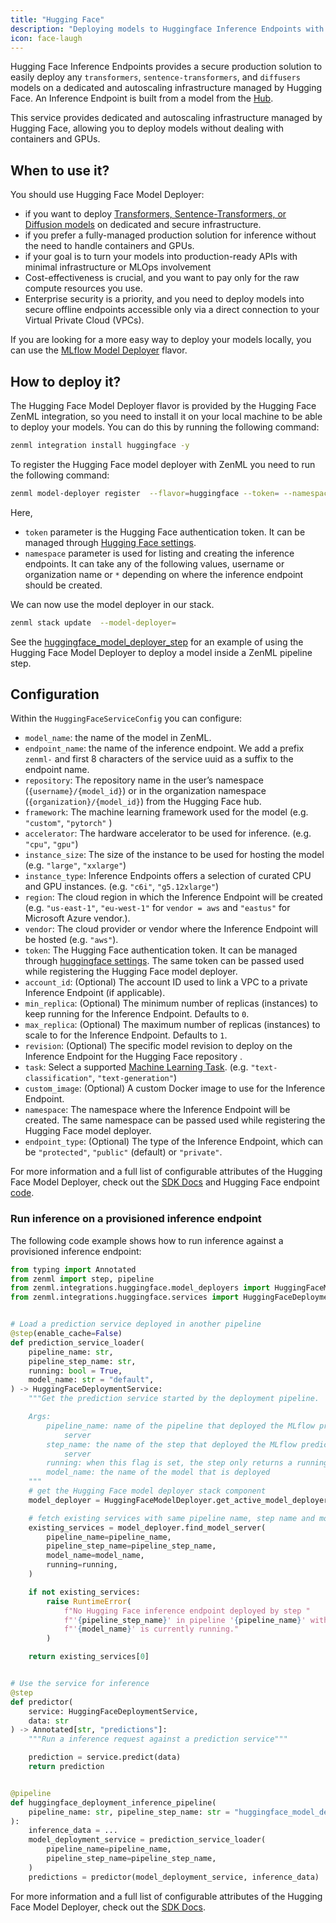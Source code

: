 ```yaml
---
title: "Hugging Face"
description: "Deploying models to Huggingface Inference Endpoints with Hugging Face"
icon: face-laugh
---
```


Hugging Face Inference Endpoints provides a secure production solution to easily deploy any `transformers`, `sentence-transformers`, and `diffusers` models on a dedicated and autoscaling infrastructure managed by Hugging Face. An Inference Endpoint is built from a model from the [Hub](https://huggingface.co/models).

This service provides dedicated and autoscaling infrastructure managed by Hugging Face, allowing you to deploy models without dealing with containers and GPUs.

## When to use it?

You should use Hugging Face Model Deployer:

* if you want to deploy [Transformers, Sentence-Transformers, or Diffusion models](https://huggingface.co/docs/inference-endpoints/supported%5Ftasks) on dedicated and secure infrastructure.
* if you prefer a fully-managed production solution for inference without the need to handle containers and GPUs.
* if your goal is to turn your models into production-ready APIs with minimal infrastructure or MLOps involvement
* Cost-effectiveness is crucial, and you want to pay only for the raw compute resources you use.
* Enterprise security is a priority, and you need to deploy models into secure offline endpoints accessible only via a direct connection to your Virtual Private Cloud (VPCs).

If you are looking for a more easy way to deploy your models locally, you can use the [MLflow Model Deployer](/versions/0.66.0/stack-components/model-deployers/mlflow) flavor.

## How to deploy it?

The Hugging Face Model Deployer flavor is provided by the Hugging Face ZenML integration, so you need to install it on your local machine to be able to deploy your models. You can do this by running the following command:

```bash
zenml integration install huggingface -y
```

To register the Hugging Face model deployer with ZenML you need to run the following command:

```bash
zenml model-deployer register  --flavor=huggingface --token= --namespace=
```

Here,

* `token` parameter is the Hugging Face authentication token. It can be managed through [Hugging Face settings](https://huggingface.co/settings/tokens).
* `namespace` parameter is used for listing and creating the inference endpoints. It can take any of the following values, username or organization name or `*` depending on where the inference endpoint should be created.

We can now use the model deployer in our stack.

```bash
zenml stack update  --model-deployer=
```

See the [huggingface\_model\_deployer\_step](https://sdkdocs.zenml.io/latest/integration%5Fcode%5Fdocs/integrations-seldon/#zenml.integrations.huggingface.steps.huggingface%5Fdeployer.huggingface%5Fmodel%5Fdeployer%5Fstep) for an example of using the Hugging Face Model Deployer to deploy a model inside a ZenML pipeline step.

## Configuration

Within the `HuggingFaceServiceConfig` you can configure:

* `model_name`: the name of the model in ZenML.
* `endpoint_name`: the name of the inference endpoint. We add a prefix `zenml-` and first 8 characters of the service uuid as a suffix to the endpoint name.
* `repository`: The repository name in the user’s namespace (`{username}/{model_id}`) or in the organization namespace (`{organization}/{model_id}`) from the Hugging Face hub.
* `framework`: The machine learning framework used for the model (e.g. `"custom"`, `"pytorch"` )
* `accelerator`: The hardware accelerator to be used for inference. (e.g. `"cpu"`, `"gpu"`)
* `instance_size`: The size of the instance to be used for hosting the model (e.g. `"large"`, `"xxlarge"`)
* `instance_type`: Inference Endpoints offers a selection of curated CPU and GPU instances. (e.g. `"c6i"`, `"g5.12xlarge"`)
* `region`: The cloud region in which the Inference Endpoint will be created (e.g. `"us-east-1"`, `"eu-west-1"` for `vendor = aws` and `"eastus"` for Microsoft Azure vendor.).
* `vendor`: The cloud provider or vendor where the Inference Endpoint will be hosted (e.g. `"aws"`).
* `token`: The Hugging Face authentication token. It can be managed through [huggingface settings](https://huggingface.co/settings/tokens). The same token can be passed used while registering the Hugging Face model deployer.
* `account_id`: (Optional) The account ID used to link a VPC to a private Inference Endpoint (if applicable).
* `min_replica`: (Optional) The minimum number of replicas (instances) to keep running for the Inference Endpoint. Defaults to `0`.
* `max_replica`: (Optional) The maximum number of replicas (instances) to scale to for the Inference Endpoint. Defaults to `1`.
* `revision`: (Optional) The specific model revision to deploy on the Inference Endpoint for the Hugging Face repository .
* `task`: Select a supported [Machine Learning Task](https://huggingface.co/docs/inference-endpoints/supported%5Ftasks). (e.g. `"text-classification"`, `"text-generation"`)
* `custom_image`: (Optional) A custom Docker image to use for the Inference Endpoint.
* `namespace`: The namespace where the Inference Endpoint will be created. The same namespace can be passed used while registering the Hugging Face model deployer.
* `endpoint_type`: (Optional) The type of the Inference Endpoint, which can be `"protected"`, `"public"` (default) or `"private"`.

For more information and a full list of configurable attributes of the Hugging Face Model Deployer, check out the [SDK Docs](https://sdkdocs.zenml.io/latest/integration%5Fcode%5Fdocs/integrations-huggingface/#zenml.integrations.huggingface.model%5Fdeployers) and Hugging Face endpoint [code](https://github.com/huggingface/huggingface%5Fhub/blob/5e3b603ccc7cd6523d998e75f82848215abf9415/src/huggingface%5Fhub/hf%5Fapi.py#L6957).

### Run inference on a provisioned inference endpoint

The following code example shows how to run inference against a provisioned inference endpoint:

```py
from typing import Annotated
from zenml import step, pipeline
from zenml.integrations.huggingface.model_deployers import HuggingFaceModelDeployer
from zenml.integrations.huggingface.services import HuggingFaceDeploymentService


# Load a prediction service deployed in another pipeline
@step(enable_cache=False)
def prediction_service_loader(
    pipeline_name: str,
    pipeline_step_name: str,
    running: bool = True,
    model_name: str = "default",
) -> HuggingFaceDeploymentService:
    """Get the prediction service started by the deployment pipeline.

    Args:
        pipeline_name: name of the pipeline that deployed the MLflow prediction
            server
        step_name: the name of the step that deployed the MLflow prediction
            server
        running: when this flag is set, the step only returns a running service
        model_name: the name of the model that is deployed
    """
    # get the Hugging Face model deployer stack component
    model_deployer = HuggingFaceModelDeployer.get_active_model_deployer()

    # fetch existing services with same pipeline name, step name and model name
    existing_services = model_deployer.find_model_server(
        pipeline_name=pipeline_name,
        pipeline_step_name=pipeline_step_name,
        model_name=model_name,
        running=running,
    )

    if not existing_services:
        raise RuntimeError(
            f"No Hugging Face inference endpoint deployed by step "
            f"'{pipeline_step_name}' in pipeline '{pipeline_name}' with name "
            f"'{model_name}' is currently running."
        )

    return existing_services[0]


# Use the service for inference
@step
def predictor(
    service: HuggingFaceDeploymentService,
    data: str
) -> Annotated[str, "predictions"]:
    """Run a inference request against a prediction service"""

    prediction = service.predict(data)
    return prediction


@pipeline
def huggingface_deployment_inference_pipeline(
    pipeline_name: str, pipeline_step_name: str = "huggingface_model_deployer_step",
):
    inference_data = ...
    model_deployment_service = prediction_service_loader(
        pipeline_name=pipeline_name,
        pipeline_step_name=pipeline_step_name,
    )
    predictions = predictor(model_deployment_service, inference_data)
```

For more information and a full list of configurable attributes of the Hugging Face Model Deployer, check out the [SDK Docs](https://sdkdocs.zenml.io/latest/integration%5Fcode%5Fdocs/integrations-huggingface/#zenml.integrations.huggingface.model%5Fdeployers).

